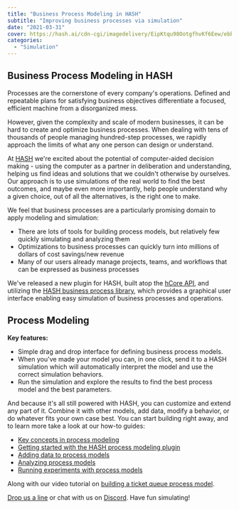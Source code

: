 ```yaml
---
title: "Business Process Modeling in HASH"
subtitle: "Improving business processes via simulation"
date: "2021-03-31"
cover: https://hash.ai/cdn-cgi/imagedelivery/EipKtqu98OotgfhvKf6Eew/ebbcec2b-c1f7-4311-f9ec-01aad0373600/public
categories: 
  - "Simulation"
---
```


## Business Process Modeling in HASH

Processes are the cornerstone of every company's operations. Defined and repeatable plans for satisfying business objectives differentiate a focused, efficient machine from a disorganized mess.

However, given the complexity and scale of modern businesses, it can be hard to create and optimize business processes. When dealing with tens of thousands of people managing hundred-step processes, we rapidly approach the limits of what any one person can design or understand.

At [HASH](https://hash.ai/platform) we're excited about the potential of computer-aided decision making - using the computer as a partner in deliberation and understanding, helping us find ideas and solutions that we couldn't otherwise by ourselves. Our approach is to use simulations of the real world to find the best outcomes, and maybe even more importantly, help people understand why a given choice, out of all the alternatives, is the right one to make.

We feel that business processes are a particularly promising domain to apply modeling and simulation:

- There are lots of tools for building process models, but relatively few quickly simulating and analyzing them
- Optimizations to business processes can quickly turn into millions of dollars of cost savings/new revenue
- Many of our users already manage projects, teams, and workflows that can be expressed as business processes

We've released a new plugin for HASH, built atop the [hCore API](https://hash.ai/docs/simulation/api/hcore), and utilizing the [HASH business process library](https://hash.ai/@hash/process), which provides a graphical user interface enabling easy simulation of business processes and operations.

## Process Modeling

**Key features:**

- Simple drag and drop interface for defining business process models.
- When you've made your model you can, in one click, send it to a HASH simulation which will automatically interpret the model and use the correct simulation behaviors.
- Run the simulation and explore the results to find the best process model and the best parameters.

And because it's all still powered with HASH, you can customize and extend any part of it. Combine it with other models, add data, modify a behavior, or do whatever fits your own case best. You can start building right away, and to learn more take a look at our how-to guides:

- [Key concepts in process modeling](https://hash.ai/docs/simulation/concepts/designing-with-process-models/process-model-concepts)
- [Getting started with the HASH process modeling plugin](https://hash.ai/docs/simulation/concepts/designing-with-process-models/using-the-process-model-builder)
- [Adding data to process models](https://hash.ai/docs/simulation/concepts/designing-with-process-models/using-data-in-a-process-model)
- [Analyzing process models](https://hash.ai/docs/simulation/concepts/designing-with-process-models/analyzing-process-models)
- [Running experiments with process models](https://hash.ai/docs/simulation/concepts/designing-with-process-models/experimenting-with-process-models)

Along with our video tutorial on [building a ticket queue process model](https://hash.ai/docs/simulation/tutorials/building-process-models).

<a href="support@hash.ai">Drop us a line</a> or chat with us on <a href="https://hash.ai/discord">Discord</a>. Have fun simulating!
